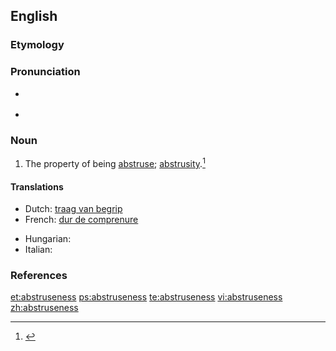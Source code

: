 ==English==

===Etymology===
{{suffix|abstruse|ness}}

===Pronunciation===
* {{a|RP}} {{IPA|/əbˈstruːs.nəs/}}
* {{a|US}} {{IPA|/æbˈstrus.nəs/|/əbˈstrus.nəs/}}

===Noun===
{{en-noun|-}}

# The property of being [[abstruse]]; [[abstrusity]].{{defdate|First attested in the mid 17<sup>th</sup> century.}}<ref name=SOED>{{reference-book | last =| first = | authorlink =  | coauthors =  | editor =Brown, Lesley  | others =  | title = The Shorter Oxford English Dictionary | origdate =  | origyear = 1933| origmonth =  | url =  | format =  | accessdate =  | accessyear =  | accessmonth =  | edition = 5th | date =  | year =2003| month =  | publisher =Oxford University Press  | location =Oxford, UK | language =  | id =  | doi = | isbn =978-0-19-860575-7 | lccn = | ol = | pages =10| chapter =  | chapterurl =  | quote =}}</ref>

====Translations====
{{trans-top|the property of being abstruse}}
* Dutch: [[traag van begrip]]
* French: [[dur de comprenure]]
{{trans-mid}}
* Hungarian: {{t+|hu|homályosság}}
* Italian: {{t-|it|astruseria|f}}
{{trans-bottom}}

===References===
<references/>

[[et:abstruseness]]
[[ps:abstruseness]]
[[te:abstruseness]]
[[vi:abstruseness]]
[[zh:abstruseness]]